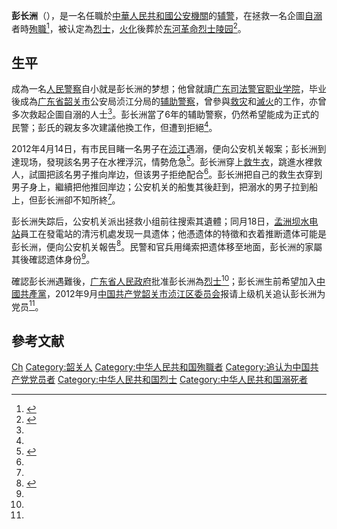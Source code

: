 {{UTC+8}}
{{Infobox person
| 姓名       = 彭长洲
| 圖像       = 彭长洲.jpg
| 出生日期   = {{Birth date|1986|10|8}}
| 出生地     = {{CHN}}[[廣東省|廣東省]][[韶关市|韶关市]][[仁化县|仁化县]]
| 失蹤日期   = 2012年4月14日
| 失蹤地     = {{CHN}}[[廣東省|廣東省]][[湞江_(河流)|浈江]]
| 失蹤情況   = 溺水失踪
| 死亡日期   = {{Death date and age|2012|4|18|1986|10|8}}
| 遺體發現地 = [[韶关市|韶关市]][[孟洲坝水库|孟洲坝水库]]
| 墓地       = [[东河革命烈士陵园|东河革命烈士陵园]]
| 國籍       = {{PRC}}
| 政黨       = {{CPC}}（追认）
}}
'''彭长洲'''（{{bd|1986年|10月8日|2012年|4月18日}}），是一名任職於[[中華人民共和國|中華人民共和國]][[公安機關|公安機關]]的[[中國輔警|辅警]]，在拯救一名企圖[[自溺|自溺]]者時[[殉職|殉職]]<ref name=Life>{{cite web|title=勇救落水群众的浈江公安分局和平派出所辅警|url=http://www.100xys.cn/zt7/ProductsView.asp?id=255|website=美丽南粤 德善相随-广东年度贡献人物评选|accessdate=2015-07-10|archiveurl=https://web.archive.org/web/20150710174053/http://www.100xys.cn/zt7/ProductsView.asp?id=255|archivedate=2015-07-10|deadurl=yes}}</ref>，被认定為[[烈士_(中华人民共和国)|烈士]]，[[火化|火化]]後葬於[[东河革命烈士陵园|东河革命烈士陵园]]<ref name=Given>{{cite web|author1=飘云 (编)|author2=吴小飞|title=彭长洲烈士骨灰安葬仪式在韶关举行(组图)|url=http://www.gdga.gov.cn/jwzx/gdjx/sgsj/201507/t20150701_741928.html|website=广东省公安厅|accessdate=2015-07-10|archiveurl=https://web.archive.org/web/20150710174253/http://www.gdga.gov.cn/jwzx/gdjx/sgsj/201507/t20150701_741928.html|archivedate=2015-07-10|deadurl=yes|date=2015-07-02}}</ref>。

== 生平 ==
成為一名[[人民警察|人民警察]]自小就是彭长洲的梦想；他曾就讀[[广东司法警官职业学院|广东司法警官职业学院]]，毕业後成為[[广东省|广东省]][[韶关市|韶关市]]公安局浈江分局的[[辅助警察|辅助警察]]，曾參與[[救灾|救灾]]和[[滅火|滅火]]的工作，亦曾多次救起企圖自溺的人士<ref name=Life />。彭长洲當了6年的辅助警察，仍然希望能成为正式的民警；彭氏的親友多次建議他換工作，但遭到拒絕<ref name=Life />。

2012年4月14日，有市民目睹一名男子在[[湞江_(河流)|浈江]]遇溺，便向公安机关報案；彭长洲到達现场，發現該名男子在水裡浮沉，情勢危急<ref name=Death>{{cite news|author1=彭卫|author2=张文|author3=应春明|author4=郝魁府 (编)|title=救人辅警彭长洲溺水失踪|url=http://life.gmw.cn/2012-04/16/content_3976854.htm|accessdate=2015-07-10|agency=羊城晚报|archiveurl=https://web.archive.org/web/20121025002936/http://life.gmw.cn/2012-04/16/content_3976854.htm|archivedate=2012-10-25|deadurl=no}}</ref>。彭长洲穿上[[救生衣|救生衣]]，跳進水裡救人，試圖把該名男子推向岸边，但该男子拒绝配合<ref name=Death/>。彭长洲把自己的救生衣穿到男子身上，繼續把他推回岸边；公安机关的船隻其後赶到，把溺水的男子拉到船上，但彭长洲卻不知所終<ref name=Death/>。

彭长洲失踪后，公安机关派出拯救小组前往搜索其遺體；同月18日，[[孟洲坝水电站|孟洲坝水电站]]員工在發電站的清污机處发现一具遗体；他憑遗体的特徵和衣着推断遗体可能是彭长洲，便向公安机关報告<ref name=Found>{{cite news|author1=李凌|author2=陈滔|author3=刘振国|title=广东韶关辅警为救人遇难 遗体4天后寻获|url=http://www.chinanews.com/sh/2012/04-18/3829938.shtml|accessdate=2015-07-11|publisher=中国新闻网|archiveurl=https://web.archive.org/web/20120420072255/http://www.chinanews.com/sh/2012/04-18/3829938.shtml|archivedate=2012-04-20|deadurl=no}}</ref>。民警和官兵用绳索把遗体移至地面，彭长洲的家屬其後確認遗体身份<ref name=Found/>。

確認彭长洲遇難後，[[广东省人民政府|广东省人民政府]]批准彭长洲為[[烈士_(中华人民共和国)|烈士]]<ref name=Given />；彭长洲生前希望加入[[中國共產黨|中國共產黨]]，2012年9月[[中国共产党韶关市浈江区委员会|中国共产党韶关市浈江区委员会]]报请上级机关追认彭长洲为党员<ref name=Life />。

== 參考文献 ==
{{reflist}}
{{DEFAULTSORT:Peng}}
[[Category:彭姓|Ch]]
[[Category:韶关人|Category:韶关人]]
[[Category:中华人民共和国殉職者|Category:中华人民共和国殉職者]]
[[Category:追认为中国共产党党员者|Category:追认为中国共产党党员者]]
[[Category:中华人民共和国烈士|Category:中华人民共和国烈士]]
[[Category:中华人民共和国溺死者|Category:中华人民共和国溺死者]]